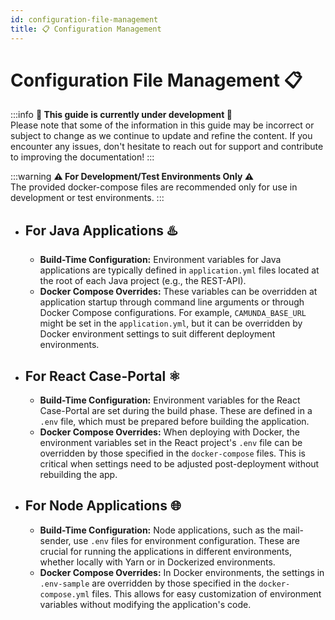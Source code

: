```yaml
---
id: configuration-file-management
title: 📋 Configuration Management
---
```


# Configuration File Management 📋

:::info
**🚧 This guide is currently under development 🚧**<br />
Please note that some of the information in this guide may be incorrect or subject to change as we continue to update and refine the content. If you encounter any issues, don't hesitate to reach out for support and contribute to improving the documentation!
:::

:::warning
**⚠️ For Development/Test Environments Only ⚠️**<br />
The provided docker-compose files are recommended only for use in development or test environments.
:::

- ## For Java Applications ♨️
    - **Build-Time Configuration:** Environment variables for Java applications are typically defined in `application.yml` files located at the root of each Java project (e.g., the REST-API).
    - **Docker Compose Overrides:** These variables can be overridden at application startup through command line arguments or through Docker Compose configurations. For example, `CAMUNDA_BASE_URL` might be set in the `application.yml`, but it can be overridden by Docker environment settings to suit different deployment environments.
- ## For React Case-Portal ⚛️
    - **Build-Time Configuration:** Environment variables for the React Case-Portal are set during the build phase. These are defined in a `.env` file, which must be prepared before building the application.
    - **Docker Compose Overrides:** When deploying with Docker, the environment variables set in the React project's `.env` file can be overridden by those specified in the `docker-compose` files. This is critical when settings need to be adjusted post-deployment without rebuilding the app.
- ## For Node Applications 🌐
    - **Build-Time Configuration:** Node applications, such as the mail-sender, use `.env` files for environment configuration. These are crucial for running the applications in different environments, whether locally with Yarn or in Dockerized environments.
    - **Docker Compose Overrides:** In Docker environments, the settings in `.env-sample` are overridden by those specified in the `docker-compose.yml` files. This allows for easy customization of environment variables without modifying the application's code.
